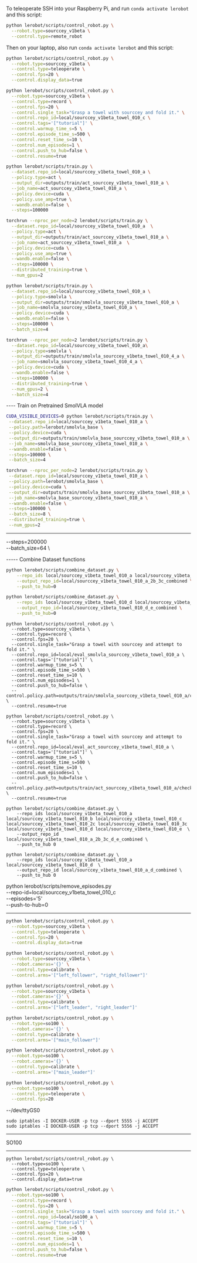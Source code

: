 To teleoperate SSH into your Raspberry Pi, and run `conda activate lerobot` and this script:

```bash
python lerobot/scripts/control_robot.py \
  --robot.type=sourccey_v1beta \
  --control.type=remote_robot
```

Then on your laptop, also run `conda activate lerobot` and this script:

```bash
python lerobot/scripts/control_robot.py \
  --robot.type=sourccey_v1beta \
  --control.type=teleoperate \
  --control.fps=20 \
  --control.display_data=true
```

```bash
python lerobot/scripts/control_robot.py \
  --robot.type=sourccey_v1beta \
  --control.type=record \
  --control.fps=20 \
  --control.single_task="Grasp a towel with sourccey and fold it." \
  --control.repo_id=local/sourccey_v1beta_towel_010_c \
  --control.tags='["tutorial"]' \
  --control.warmup_time_s=5 \
  --control.episode_time_s=500 \
  --control.reset_time_s=10 \
  --control.num_episodes=1 \
  --control.push_to_hub=false \
  --control.resume=true
```

```bash
python lerobot/scripts/train.py \
  --dataset.repo_id=local/sourccey_v1beta_towel_010_a \
  --policy.type=act \
  --output_dir=outputs/train/act_sourccey_v1beta_towel_010_a \
  --job_name=act_sourccey_v1beta_towel_010_a \
  --policy.device=cuda \
  --policy.use_amp=true \
  --wandb.enable=false \
  --steps=100000
```

```bash
torchrun --nproc_per_node=2 lerobot/scripts/train.py \
  --dataset.repo_id=local/sourccey_v1beta_towel_010_a  \
  --policy.type=act \
  --output_dir=outputs/train/act_sourccey_v1beta_towel_010_a \
  --job_name=act_sourccey_v1beta_towel_010_a  \
  --policy.device=cuda \
  --policy.use_amp=true \
  --wandb.enable=false \
  --steps=100000 \
  --distributed_training=true \
  --num_gpus=2
```

```bash
python lerobot/scripts/train.py \
  --dataset.repo_id=local/sourccey_v1beta_towel_010_a \
  --policy.type=smolvla \
  --output_dir=outputs/train/smolvla_sourccey_v1beta_towel_010_a \
  --job_name=smolvla_sourccey_v1beta_towel_010_a \
  --policy.device=cuda \
  --wandb.enable=false \
  --steps=100000 \
  --batch_size=4
```

```bash
torchrun --nproc_per_node=2 lerobot/scripts/train.py \
  --dataset.repo_id=local/sourccey_v1beta_towel_010_a\
  --policy.type=smolvla \
  --output_dir=outputs/train/smolvla_sourccey_v1beta_towel_010_4_a \
  --job_name=smolvla_sourccey_v1beta_towel_010_4_a \
  --policy.device=cuda \
  --wandb.enable=false \
  --steps=100000 \
  --distributed_training=true \
  --num_gpus=2 \
  --batch_size=4
```

---- Train on Pretrained SmolVLA model

```bash
CUDA_VISIBLE_DEVICES=0 python lerobot/scripts/train.py \
 --dataset.repo_id=local/sourccey_v1beta_towel_010_a \
 --policy.path=lerobot/smolvla_base \
 --policy.device=cuda \
 --output_dir=outputs/train/smolvla_base_sourccey_v1beta_towel_010_a \
 --job_name=smolvla_base_sourccey_v1beta_towel_010_a \
 --wandb.enable=false \
 --steps=100000 \
 --batch_size=4
```

```bash
torchrun --nproc_per_node=2 lerobot/scripts/train.py \
 --dataset.repo_id=local/sourccey_v1beta_towel_010_a \
 --policy.path=lerobot/smolvla_base \
 --policy.device=cuda \
 --output_dir=outputs/train/smolvla_base_sourccey_v1beta_towel_010_a \
 --job_name=smolvla_base_sourccey_v1beta_towel_010_a \
 --wandb.enable=false \
 --steps=100000 \
 --batch_size=8 \
 --distributed_training=true \
 --num_gpus=2
```

---

--steps=200000 \
 --batch_size=64 \

----- Combine Dataset functions

```bash
python lerobot/scripts/combine_dataset.py \
    --repo_ids local/sourccey_v1beta_towel_010_a local/sourccey_v1beta_towel_010_b local/sourccey_v1beta_towel_010_2b local/sourccey_v1beta_towel_010_c local/sourccey_v1beta_towel_010_2c local/sourccey_v1beta_towel_010_3c \
    --output_repo_id=local/sourccey_v1beta_towel_010_a_2b_3c_combined \
    --push_to_hub=0
```

```bash
python lerobot/scripts/combine_dataset.py \
    --repo_ids local/sourccey_v1beta_towel_010_d local/sourccey_v1beta_towel_010_e \
    --output_repo_id=local/sourccey_v1beta_towel_010_d_e_combined \
    --push_to_hub=0
```

```
python lerobot/scripts/control_robot.py \
  --robot.type=sourccey_v1beta \
  --control.type=record \
  --control.fps=20 \
  --control.single_task="Grasp a towel with sourccey and attempt to fold it." \
  --control.repo_id=local/eval_smolvla_sourccey_v1beta_towel_010_a \
  --control.tags='["tutorial"]' \
  --control.warmup_time_s=5 \
  --control.episode_time_s=500 \
  --control.reset_time_s=10 \
  --control.num_episodes=1 \
  --control.push_to_hub=false \
  --control.policy.path=outputs/train/smolvla_sourccey_v1beta_towel_010_a/checkpoints/100000/pretrained_model \
  --control.resume=true
```

```
python lerobot/scripts/control_robot.py \
  --robot.type=sourccey_v1beta \
  --control.type=record \
  --control.fps=20 \
  --control.single_task="Grasp a towel with sourccey and attempt to fold it." \
  --control.repo_id=local/eval_act_sourccey_v1beta_towel_010_a \
  --control.tags='["tutorial"]' \
  --control.warmup_time_s=5 \
  --control.episode_time_s=500 \
  --control.reset_time_s=10 \
  --control.num_episodes=1 \
  --control.push_to_hub=false \
  --control.policy.path=outputs/train/act_sourccey_v1beta_towel_010_a/checkpoints/100000/pretrained_model \
  --control.resume=true
```

```
python lerobot/scripts/combine_dataset.py \
    --repo_ids local/sourccey_v1beta_towel_010_a local/sourccey_v1beta_towel_010_b local/sourccey_v1beta_towel_010_c local/sourccey_v1beta_towel_010_2c local/sourccey_v1beta_towel_010_3c local/sourccey_v1beta_towel_010_d local/sourccey_v1beta_towel_010_e  \
    --output_repo_id local/sourccey_v1beta_towel_010_a_2b_3c_d_e_combined \
    --push_to_hub 0
```

```
python lerobot/scripts/combine_dataset.py \
    --repo_ids local/sourccey_v1beta_towel_010_a local/sourccey_v1beta_towel_010_d  \
    --output_repo_id local/sourccey_v1beta_towel_010_a_d_combined \
    --push_to_hub 0
```

python lerobot/scripts/remove_episodes.py \
 --repo-id=local/sourccey_v1beta_towel_010_c \
 --episodes='5' \
 --push-to-hub=0

---

```bash
python lerobot/scripts/control_robot.py \
  --robot.type=sourccey_v1beta \
  --control.type=teleoperate \
  --control.fps=20 \
  --control.display_data=true
```

```bash
python lerobot/scripts/control_robot.py \
  --robot.type=sourccey_v1beta \
  --robot.cameras='{}' \
  --control.type=calibrate \
  --control.arms='["left_follower", "right_follower"]'
```

```bash
python lerobot/scripts/control_robot.py \
  --robot.type=sourccey_v1beta \
  --robot.cameras='{}' \
  --control.type=calibrate \
  --control.arms='["left_leader", "right_leader"]'
```

```bash
python lerobot/scripts/control_robot.py \
  --robot.type=so100 \
  --robot.cameras='{}' \
  --control.type=calibrate \
  --control.arms='["main_follower"]'
```

```bash
python lerobot/scripts/control_robot.py \
  --robot.type=so100 \
  --robot.cameras='{}' \
  --control.type=calibrate \
  --control.arms='["main_leader"]'
```

```bash
python lerobot/scripts/control_robot.py \
  --robot.type=so100 \
  --control.type=teleoperate \
  --control.fps=20
```

--/dev/ttyGS0

```
sudo iptables -I DOCKER-USER -p tcp --dport 5555 -j ACCEPT
sudo iptables -I DOCKER-USER -p tcp --dport 5556 -j ACCEPT
```

---

SO100

---

```
python lerobot/scripts/control_robot.py \
  --robot.type=so100 \
  --control.type=teleoperate \
  --control.fps=20 \
  --control.display_data=true
```

```bash
python lerobot/scripts/control_robot.py \
  --robot.type=so100 \
  --control.type=record \
  --control.fps=20 \
  --control.single_task="Grasp a towel with sourccey and fold it." \
  --control.repo_id=local/so100_a \
  --control.tags='["tutorial"]' \
  --control.warmup_time_s=5 \
  --control.episode_time_s=500 \
  --control.reset_time_s=10 \
  --control.num_episodes=1 \
  --control.push_to_hub=false \
  --control.resume=true
```
